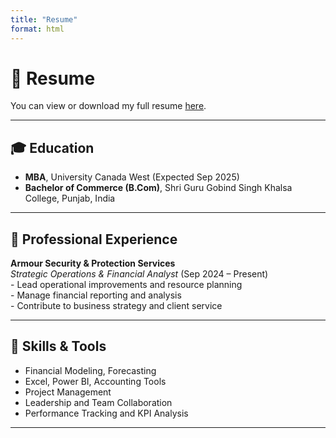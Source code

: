 ```yaml
---
title: "Resume"
format: html
---
```


# 📄 Resume

You can view or download my full resume [here](resume.pdf.pdf){download=true}.

---

## 🎓 Education

- **MBA**, University Canada West (Expected Sep 2025)  
- **Bachelor of Commerce (B.Com)**, Shri Guru Gobind Singh Khalsa College, Punjab, India

---

## 💼 Professional Experience

**Armour Security & Protection Services**  
*Strategic Operations & Financial Analyst* (Sep 2024 – Present)  
- Lead operational improvements and resource planning  
- Manage financial reporting and analysis  
- Contribute to business strategy and client service

---

## 💪 Skills & Tools

- Financial Modeling, Forecasting  
- Excel, Power BI, Accounting Tools  
- Project Management  
- Leadership and Team Collaboration  
- Performance Tracking and KPI Analysis

---
